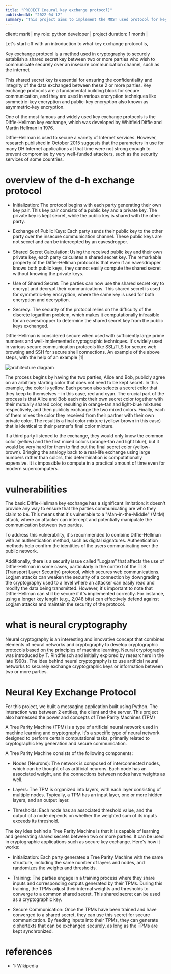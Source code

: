 ```yaml
---
title: "PROJECT [neural key exchange protocol]"
publishedAt: "2022-04-12"
summary: "This project aims to implement the MOST used protocol for key exchange between two parties A and B in the practice is Diffie–Hellman key exchange protocol"
---
```


client: msrit |
my role: python developer |
project duration: 1 month |

Let's start off with an introduction to what key exchange protocol is,

Key exchange protocol is a method used in cryptography to securely establish a shared secret key between two or more parties who wish to communicate securely over an insecure communication channel, such as the internet

This shared secret key is essential for ensuring the confidentiality and integrity of the data exchanged between these 2 or more parties. Key exchange protocols are a fundamental building block for secure communication, and they are used in various encryption techniques like symmetric-key encryption and public-key encryption also known as asymmetric-key encryption.

One of the most famous and widely used key exchange protocols is the Diffie-Hellman key exchange, which was developed by Whitfield Diffie and Martin Hellman in 1976.

Diffie–Hellman is used to secure a variety of Internet services. However, research published in October 2015 suggests that the parameters in use for many DH Internet applications at that time were not strong enough to prevent compromise by very well-funded attackers, such as the security services of some countries.

# overview of the d-h exchange protocol

- Initialization: The protocol begins with each party generating their own key pair. This key pair consists of a public key and a private key. The private key is kept secret, while the public key is shared with the other party.

- Exchange of Public Keys: Each party sends their public key to the other party over the insecure communication channel. These public keys are not secret and can be intercepted by an eavesdropper.

- Shared Secret Calculation: Using the received public key and their own private key, each party calculates a shared secret key. The remarkable property of the Diffie-Hellman protocol is that even if an eavesdropper knows both public keys, they cannot easily compute the shared secret without knowing the private keys.

- Use of Shared Secret: The parties can now use the shared secret key to encrypt and decrypt their communications. This shared secret is used for symmetric-key encryption, where the same key is used for both encryption and decryption.

- Secrecy: The security of the protocol relies on the difficulty of the discrete logarithm problem, which makes it computationally infeasible for an eavesdropper to determine the shared secret key from the public keys exchanged.

Diffie-Hellman is considered secure when used with sufficiently large prime numbers and well-implemented cryptographic techniques. It's widely used in various secure communication protocols like SSL/TLS for secure web browsing and SSH for secure shell connections.
An example of the above steps, with the help of an example [1]

<div className="bg-white p-2 border-5 border-orange-500 w-fit">
  <img
    className="h-[20%]"
    src="https://upload.wikimedia.org/wikipedia/commons/thumb/4/46/Diffie-Hellman_Key_Exchange.svg/250px-Diffie-Hellman_Key_Exchange.svg.png"
    alt="architecture diagram"
  />
</div>

The process begins by having the two parties, Alice and Bob, publicly agree on an arbitrary starting color that does not need to be kept secret. In this example, the color is yellow. Each person also selects a secret color that they keep to themselves – in this case, red and cyan. The crucial part of the process is that Alice and Bob each mix their own secret color together with their mutually shared color, resulting in orange-tan and light-blue mixtures respectively, and then publicly exchange the two mixed colors. Finally, each of them mixes the color they received from their partner with their own private color. The result is a final color mixture (yellow-brown in this case) that is identical to their partner's final color mixture.

If a third party listened to the exchange, they would only know the common color (yellow) and the first mixed colors (orange-tan and light blue), but it would be very hard for them to find out the final secret color (yellow-brown). Bringing the analogy back to a real-life exchange using large numbers rather than colors, this determination is computationally expensive. It is impossible to compute in a practical amount of time even for modern supercomputers.

# vulnerabilities

The basic Diffie-Hellman key exchange has a significant limitation: it doesn't provide any way to ensure that the parties communicating are who they claim to be. This means that it's vulnerable to a "Man-in-the-Middle" (MitM) attack, where an attacker can intercept and potentially manipulate the communication between two parties.

To address this vulnerability, it's recommended to combine Diffie-Hellman with an authentication method, such as digital signatures. Authentication methods help confirm the identities of the users communicating over the public network.

Additionally, there is a security issue called "Logjam" that affects the use of Diffie-Hellman in some cases, particularly in the context of the TLS (Transport Layer Security) protocol, which secures web communications. Logjam attacks can weaken the security of a connection by downgrading the cryptography used to a level where an attacker can easily read and modify the data being transmitted. However, it's important to note that Diffie-Hellman can still be secure if it's implemented correctly. For instance, using a longer key length (e.g., 2,048 bits) can effectively defend against Logjam attacks and maintain the security of the protocol.

# what is neural cryptography

Neural cryptography is an interesting and innovative concept that combines elements of neural networks and cryptography to develop cryptographic protocols based on the principles of machine learning. Neural cryptography was introduced by T. Rindfleisch and initially explored by researchers in the late 1990s. The idea behind neural cryptography is to use artificial neural networks to securely exchange cryptographic keys or information between two or more parties.

# Neural Key Exchange Protocol

For this project, we built a messaging application built using Python. The interaction was between 2 entities, the client and the server. This project also harnessed the power and concepts of Tree Parity Machines (TPM)

A Tree Parity Machine (TPM) is a type of artificial neural network used in machine learning and cryptography. It's a specific type of neural network designed to perform certain computational tasks, primarily related to cryptographic key generation and secure communication.

A Tree Parity Machine consists of the following components:

- Nodes (Neurons): The network is composed of interconnected nodes, which can be thought of as artificial neurons. Each node has an associated weight, and the connections between nodes have weights as well.

- Layers: The TPM is organized into layers, with each layer consisting of multiple nodes. Typically, a TPM has an input layer, one or more hidden layers, and an output layer.

- Thresholds: Each node has an associated threshold value, and the output of a node depends on whether the weighted sum of its inputs exceeds its threshold.

The key idea behind a Tree Parity Machine is that it is capable of learning and generating shared secrets between two or more parties. It can be used in cryptographic applications such as secure key exchange. Here's how it works:

- Initialization: Each party generates a Tree Parity Machine with the same structure, including the same number of layers and nodes, and randomizes the weights and thresholds.

- Training: The parties engage in a training process where they share inputs and corresponding outputs generated by their TPMs. During this training, the TPMs adjust their internal weights and thresholds to converge to a common shared secret. This shared secret can be used as a cryptographic key.

- Secure Communication: Once the TPMs have been trained and have converged to a shared secret, they can use this secret for secure communication. By feeding inputs into their TPMs, they can generate ciphertexts that can be exchanged securely, as long as the TPMs are kept synchronized.

# references

- 1: Wikipedia
